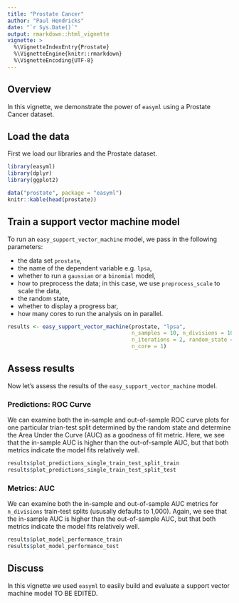 ```yaml
---
title: "Prostate Cancer"
author: "Paul Hendricks"
date: "`r Sys.Date()`"
output: rmarkdown::html_vignette
vignette: >
  %\VignetteIndexEntry{Prostate}
  %\VignetteEngine{knitr::rmarkdown}
  %\VignetteEncoding{UTF-8}
---
```


## Overview

In this vignette, we demonstrate the power of `easyml` using a Prostate Cancer dataset. 

## Load the data

First we load our libraries and the Prostate dataset. 

```r
library(easyml)
library(dplyr)
library(ggplot2)

data("prostate", package = "easyml")
knitr::kable(head(prostate))
```

## Train a support vector machine model

To run an `easy_support_vector_machine` model, we pass in the following parameters:

* the data set `prostate`,
* the name of the dependent variable e.g. `lpsa`,
* whether to run a `gaussian` or a `binomial` model, 
* how to preprocess the data; in this case, we use `preprocess_scale` to scale the data, 
* the random state, 
* whether to display a progress bar, 
* how many cores to run the analysis on in parallel.

```r
results <- easy_support_vector_machine(prostate, "lpsa", 
                                       n_samples = 10, n_divisions = 10, 
                                       n_iterations = 2, random_state = 12345, 
                                       n_core = 1)
```

## Assess results

Now let's assess the results of the `easy_support_vector_machine` model.

### Predictions: ROC Curve

We can examine both the in-sample and out-of-sample ROC curve plots for one particular trian-test split determined by the random state and determine the Area Under the Curve (AUC) as a goodness of fit metric. Here, we see that the in-sample AUC is higher than the out-of-sample AUC, but that both metrics indicate the model fits relatively well.

```r
results$plot_predictions_single_train_test_split_train
results$plot_predictions_single_train_test_split_test
```

### Metrics: AUC

We can examine both the in-sample and out-of-sample AUC metrics for `n_divisions` train-test splits (ususally defaults to 1,000). Again, we see that the in-sample AUC is higher than the out-of-sample AUC, but that both metrics indicate the model fits relatively well.

```r
results$plot_model_performance_train
results$plot_model_performance_test
```

## Discuss

In this vignette we used `easyml` to easily build and evaluate a support vector machine model TO BE EDITED.
